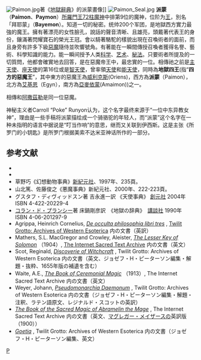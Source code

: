 {{About|神話人物|遊戲角色|原神角色列表#主角}}
{{Distinguish|派尔蒙特}}
[[Image:Paimon.jpg|thumb]]著《[[地獄辭典|地獄辭典]]》的派蒙畫像]]
[[File:Paimon_Seal.jpg|thumb]]
'''派蒙'''（'''Paimon'''、'''Paymon'''）[[所羅門王72柱魔神|所羅門王72柱魔神]]中排第9位的魔神，位阶为[[王|王]]，別名「拜耶蒙」（'''Bayemon'''）。知道一切的秘密。统帅200个军团，是地獄西方實力最強的魔王。擁有著漂亮的女性臉孔，說話的聲音清晰、且雄亮，頭戴著代表王的身份，鑲滿著閃耀寶石的榮光王冠。會以騎著駱駝的樣貌出現在召喚術者的面前，而且身旁有許多下級[[惡魔|惡魔]]隨侍並吹響號角。有著能在一瞬間傳授召喚者獲得名譽、藝術、科學知識的能力。能一瞬间授予人类[[科学|科学]]、[[艺术|艺术]]、[[秘法|秘法]]。只要術者所提及的一切質問，他都會確實地去回答，是在惡魔帝王中，最忠實的一位。相傳祂之前是[[主天使|主天使]]、[[座天使|座天使]]的第16位或是[[智天使|智天使]]，曾率領[[天使|天使]]和[[能天使|能天使]]，同時為'''地獄四王'''(指“'''四方的惡魔王'''”，其中東方的惡魔王為[[威利克斯|威利克斯]](Oriens)，西方為'''派蒙'''（Paimon），北方為[[艾基恩|艾基恩]]（Egyn），南方為[[亞麥依蒙|亞麥依蒙]](Amaimon))之一。

相傳和[[阿撒茲勒|阿撒茲勒]]是同一位惡魔。

神秘主义者Carroll “Poke” Runyon认为，这个名字最终来源于“一位中东异教女神”，理由是一些手稿将派蒙描绘成一个骑骆驼的年轻人，而“派蒙”这个名字在一种未指明的语言中据说是“叮当作响”的意思，继而又关联到伊西斯。{{sfn|Runyon|1996|page=148}}这是主张《所罗门的小钥匙》是所罗门根据美索不达米亚神话所作的一部分。{{sfn|Rudd|2007|pages=51-52}}

==参考文献==
* {{cite book|last=Rudd|first=Thomas|editor1-last=Skinner|editor1-first=Stephen|editor2-last=Rankine|editor2-first=David|title=The Goetia of Dr Rudd|url=https://books.google.com/books?id=Ws6CRAAACAAJ|language=en|publisher=Golden Hoard Press|date=2007|isbn=978-0738723556|access-date=2022-01-04|archive-date=2022-01-04|archive-url=https://web.archive.org/web/20220104122432/https://books.google.com/books?id=Ws6CRAAACAAJ|dead-url=no}}
* {{cite book|last=Runyon|first=Carroll "Poke"|title=The Book of Solomon's Magick|url=https://books.google.com/books?id=OXnVPQAACAAJ|language=en|publisher=Church of Hermetic Sciences, Incorporated|date=1996|isbn=096548811X|access-date=2022-01-04|archive-date=2022-01-04|archive-url=https://web.archive.org/web/20220104122423/https://books.google.com/books?id=OXnVPQAACAAJ|dead-url=no}}
*草野巧《幻想動物事典》[[新紀元社|新紀元社]]、1997年、235頁。
* 山北篤、佐藤俊之《悪魔事典》新紀元社、2000年、222-223頁。
* グスタフ・ディヴィッドスン著 吉永進一訳 《天使事典》 [[創元社|創元社]] 2004年 ISBN 4-422-20229-4
* [[コラン・ド・プランシー|コラン・ド・プランシー]]著 床鍋剛彦訳　《地獄の辞典》　[[講談社|講談社]] 1990年 ISBN 4-06-201297-9
* Agrippa, Heinrich Cornelius,  [http://www.esotericarchives.com/agrippa/agrippa1.htm ''De occulta philosophia libri tres''] {{Wayback|url=http://www.esotericarchives.com/agrippa/agrippa1.htm |date=20210126125236 }},  [http://www.esotericarchives.com/ Twilit Grotto: Archives of Western Esoterica] {{Wayback|url=http://www.esotericarchives.com/ |date=20101217020748 }} 内の文書（英訳）
* Mathers, S.L. MacGregor and Crowley, Aleister, [http://www.sacred-texts.com/grim/lks/ ''The Lesser Key of Solomon''] {{Wayback|url=http://www.sacred-texts.com/grim/lks/ |date=20100829022514 }}（1904）, [http://www.sacred-texts.com/index.htm The Internet Sacred Text Archive] {{Wayback|url=http://www.sacred-texts.com/index.htm |date=20170923093157 }} 内の文書（英文）
* Scot, Reginald, [http://www.esotericarchives.com/solomon/scot16.htm ''Discoverie of Witchcraft''] {{Wayback|url=http://www.esotericarchives.com/solomon/scot16.htm |date=20210126232251 }}, Twilit Grotto: Archives of Western Esoterica 内の文書（英文、ジョゼフ・H・ピーターソン編集・解題・抜粋、1655年版の補遺を含む）
* Waite, A.E., [http://www.sacred-texts.com/grim/bcm/index.htm ''The Book of Ceremonial Magic''] {{Wayback|url=http://www.sacred-texts.com/grim/bcm/index.htm |date=20101202152057 }}（1913）, The Internet Sacred Text Archive 内の文書（英文）
* Weyer, Johann, ''[http://www.esotericarchives.com/solomon/weyer.htm Pseudomonarchia Daemonum] {{WebCite|url=https://www.webcitation.org/6IGSsvZjr?url=http://www.esotericarchives.com/solomon/weyer.htm |date=20130721000243 |dateformat=iso }}'', Twilit Grotto: Archives of Western Esoterica 内の文書（ジョゼフ・H・ピーターソン編集・解題・注釈、ラテン語原文、レジナルド・スコットの英訳）
* [http://www.sacred-texts.com/grim/abr/index.htm ''The Book of the Sacred Magic of Abramelin the Mage''] {{Wayback|url=http://www.sacred-texts.com/grim/abr/index.htm |date=20130806230312 }}, The Internet Sacred Text Archive 内の文書（英文、[[マグレガー・メイザース|マグレガー・メイザース]]の英訳版（1900））
* ''[http://www.esotericarchives.com/solomon/goetia.htm Goetia] {{Wayback|url=http://www.esotericarchives.com/solomon/goetia.htm |date=20070523204557 }}'', Twilit Grotto: Archives of Western Esoterica 内の文書（ジョゼフ・H・ピーターソン編集、英文）

{{所羅門七十二柱魔神}}

[[category:所羅門七十二柱魔神|P]]